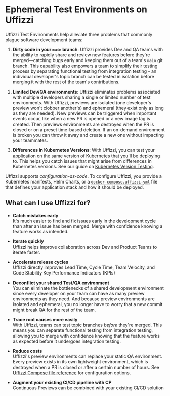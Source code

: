 # Ephemeral Test Environments on Uffizzi

Uffizzi Test Environments help alleviate three problems that commonly plague software development teams:  

1. **Dirty code in your `main` branch**: Uffizzi provides Dev and QA teams with the ability to rapidly share and review new features before they're merged—catching bugs early and keeping them out of a team's `main` git branch. This capability also empowers a team to simplify their testing process by separating functional testing from integration testing - an individual developer's topic branch can be tested in isolation before merging it with the rest of the team's contributions.

2. **Limited Dev/QA environments**: Uffizzi eliminates problems associated with multiple developers sharing a single or limited number of test environments. With Uffizzi, previews are isolated (one developer's preview won't clobber another's) and ephemeral (they exist only as long as they are needed). New previews can be triggered when important events occur, like when a new PR is opened or a new image tag is created. Then previews environments are destroyed when the PR is closed or on a preset time-based deletion.  If an on-demand environment is broken you can throw it away and create a new one without impacting your teammates.

3. **Differences in Kubernetes Versions**: With Uffizzi, you can test your application on the same version of Kubernetes that you'll be deploying to. This helps you catch issues that might arise from differences in Kubernetes versions. See our guide on [Kubernetes Version Testing](https://github.com/UffizziCloud/quickstart-k8s-version-testing).  

Uffizzi supports *configuration-as-code*. To configure Uffizzi, you provide a Kubernetes manifests, Helm Charts, or a [`docker-compose.uffizzi.yml`](/compose) file that defines your application stack and how it should be deployed.

## What can I use Uffizzi for?  

- **Catch mistakes early**  
It's much easier to find and fix issues early in the development cycle than after an issue has been merged. Merge with confidence knowing a feature works as intended.  

- **Iterate quickly**  
Uffizzi helps improve collaboration across Dev and Product Teams to iterate faster.  

- **Accelerate release cycles**  
Uffizzi directly improves Lead Time, Cycle Time, Team Velocity, and Code Stability Key Performance Indicators (KPIs) 

- **Deconflict your shared Test/QA environment**  
You can eliminate the bottlenecks of a shared development environment since every developer on your team can have as many preview environments as they need. And because preview environments are isolated and ephemeral, you no longer have to worry that a new commit might break QA for the rest of the team. 

- **Trace root causes more easily**  
With Uffizzi, teams can test topic branches *before* they're merged. This means you can separate functional testing from integration testing, allowing you to merge with confidence knowing that the feature works as expected before it undergoes integration testing.  

- **Reduce costs**  
Uffizzi's preview environments can replace your static QA environment. Every preview exists in its own lightweight environment, which is destroyed when a PR is closed or after a certain number of hours. See [Uffizzi Compose file reference](../references/compose-spec.md) for configuration options.

- **Augment your existing CI/CD pipeline with CP**  
Continuous Previews can be combined with your existing CI/CD solution 

